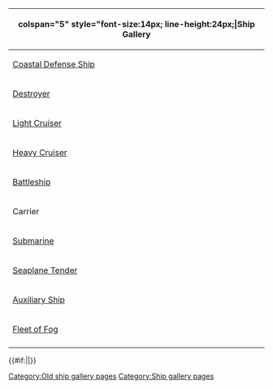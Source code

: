 {{clear}}
{|class="mw-collapsible mw-collapsed wikitable"  align=center style="width:100%; font-size:12px; line-height:22px; margin:10px auto; overflow-x:scroll;"
|-

!colspan="5" style="font-size:14px; line-height:24px;|Ship Gallery
|-

!rowspan="3"|[[List_of_coastal_defense_ships_by_upgraded_maximum_stats|Coastal Defense Ship]]
!colspan="2"|[[:Category:Shimushu Class|Shimushu]]
|colspan="1"|{{ShipLink|Shimushu|link=Shimushu/Gallery}}{{·}}{{ShipLink|Kunashiri|link=Kunashiri/Gallery}}
|-
!colspan="2"|[[:Category:Etorofu Class|Etorofu]]
|colspan="1"|{{ShipLink|Etorofu|link=Etorofu/Gallery}}{{·}}{{ShipLink|Matsuwa|link=Matsuwa/Gallery}}{{·}}{{ShipLink|Sado|link=Sado/Gallery}}{{·}}{{ShipLink|Tsushima|link=Tsushima/Gallery}}{{·}}{{ShipLink|Fukae|link=Fukae/Gallery}}
|-
!colspan="2"|[[:Category:Hiburi Class|Hiburi]]
|colspan="1"|{{ShipLink|Hiburi|link=Hiburi/Gallery}}{{·}}{{ShipLink|Daitou|link=Daitou/Gallery}}
|-

!rowspan="18"|[[List of destroyers by upgraded maximum stats|Destroyer]]
!colspan="2"|[[:Category:Kamikaze Class|Kamikaze]]
|colspan="1"|{{ShipLink|Kamikaze|link=Kamikaze/Gallery}}{{·}}{{ShipLink|Asakaze|link=Asakaze/Gallery}}{{·}}{{ShipLink|Harukaze|link=Harukaze/Gallery}}{{·}}{{ShipLink|Matsukaze|link=Matsukaze/Gallery}}{{·}}{{ShipLink|Hatakaze|link=Hatakaze/Gallery}}
|-
!colspan="2"|[[:Category:Mutsuki Class|Mutsuki]]
|colspan="1"|{{ShipLink|Mutsuki|link=Mutsuki/Gallery}}{{·}}{{ShipLink|Kisaragi|link=Kisaragi/Gallery}}{{·}}{{ShipLink|Yayoi|link=Yayoi/Gallery}}{{·}}{{ShipLink|Uzuki|link=Uzuki/Gallery}}{{·}}{{ShipLink|Satsuki|link=Satsuki/Gallery}}{{·}}{{ShipLink|Minazuki|link=Minazuki/Gallery}}{{·}}{{ShipLink|Fumizuki|link=Fumizuki/Gallery}}{{·}}{{ShipLink|Nagatsuki|link=Nagatsuki/Gallery}}{{·}}{{ShipLink|Kikuzuki|link=Kikuzuki/Gallery}}{{·}}{{ShipLink|Mikazuki|link=Mikazuki/Gallery}}{{·}}{{ShipLink|Mochizuki|link=Mochizuki/Gallery}}
|-
!rowspan="3"|[[:Category:Special Type|Special Type]]
!colspan="1"|[[:Category:Fubuki Class|Fubuki]]
|colspan="1"|{{ShipLink|Fubuki|link=Fubuki/Gallery}}{{·}}{{ShipLink|Shirayuki|link=Shirayuki/Gallery}}{{·}}{{ShipLink|Hatsuyuki|link=Hatsuyuki/Gallery}}{{·}}{{ShipLink|Miyuki|link=Miyuki/Gallery}}{{·}}{{ShipLink|Murakumo|link=Murakumo/Gallery}}{{·}}{{ShipLink|Isonami|link=Isonami/Gallery}}{{·}}{{ShipLink|Uranami|link=Uranami/Gallery}}
|-
!colspan="1"|[[:Category:Ayanami Class|Ayanami]]
|colspan="1"|{{ShipLink|Ayanami|link=Ayanami/Gallery}}{{·}}{{ShipLink|Shikinami|link=Shikinami/Gallery}}{{·}}{{ShipLink|Amagiri|link=Amagiri/Gallery}}{{·}}{{ShipLink|Sagiri|link=Sagiri/Gallery}}{{·}}{{ShipLink|Oboro|link=Oboro/Gallery}}{{·}}{{ShipLink|Akebono|link=Akebono/Gallery}}{{·}}{{ShipLink|Sazanami|link=Sazanami/Gallery}}{{·}}{{ShipLink|Ushio|link=Ushio/Gallery}}
|-
!colspan="1"|[[:Category:Akatsuki Class|Akatsuki]]
|colspan="1"|{{ShipLink|Akatsuki|link=Akatsuki/Gallery}}{{·}}{{ShipLink|Hibiki|Verniy|link=Hibiki/Gallery|text=Hibiki/Verniy}}{{·}}{{ShipLink|Ikazuchi|link=Ikazuchi/Gallery}}{{·}}{{ShipLink|Inazuma|link=Inazuma/Gallery}}
|-
!colspan="2"|[[:Category:Hatsuharu Class|Hatsuharu]]
|colspan="1"|{{ShipLink|Hatsuharu|link=Hatsuharu/Gallery}}{{·}}{{ShipLink|Nenohi|link=Nenohi/Gallery}}{{·}}{{ShipLink|Wakaba|link=Wakaba/Gallery}}{{·}}{{ShipLink|Hatsushimo|link=Hatsushimo/Gallery}}
|-
!colspan="2"|[[:Category:Shiratsuyu Class|Shiratsuyu]]
|colspan="1"|{{ShipLink|Shiratsuyu|link=Shiratsuyu/Gallery}}{{·}}{{ShipLink|Shigure|link=Shigure/Gallery}}{{·}}{{ShipLink|Murasame|link=Murasame/Gallery}}{{·}}{{ShipLink|Yuudachi|link=Yuudachi/Gallery}}{{·}}{{ShipLink|Harusame|link=Harusame/Gallery}}{{·}}{{ShipLink|Samidare|link=Samidare/Gallery}}{{·}}{{ShipLink|Umikaze|link=Umikaze/Gallery}}{{·}}{{ShipLink|Yamakaze|link=Yamakaze/Gallery}}{{·}}{{ShipLink|Kawakaze|link=Kawakaze/Gallery}}{{·}}{{ShipLink|Suzukaze|link=Suzukaze/Gallery}}
|-
!colspan="2"|[[:Category:Asashio Class|Asashio]]
|colspan="1"|{{ShipLink|Asashio|link=Asashio/Gallery}}{{·}}{{ShipLink|Ooshio|link=Ooshio/Gallery}}{{·}}{{ShipLink|Michishio|link=Michishio/Gallery}}{{·}}{{ShipLink|Arashio|link=Arashio/Gallery}}{{·}}{{ShipLink|Asagumo|link=Asagumo/Gallery}}{{·}}{{ShipLink|Yamagumo|link=Yamagumo/Gallery}}{{·}}{{ShipLink|Minegumo|link=Minegumo/Gallery}}{{·}}{{ShipLink|Arare|link=Arare/Gallery}}{{·}}{{ShipLink|Kasumi|link=Kasumi/Gallery}}
|-
!rowspan="2"|Type A
!colspan="1"|[[:Category:Kagerou Class|Kagerou]]
|colspan="1"|{{ShipLink|Kagerou|link=Kagerou/Gallery}}{{·}}{{ShipLink|Shiranui|link=Shiranui/Gallery}}{{·}}{{ShipLink|Kuroshio|link=Kuroshio/Gallery}}{{·}}{{ShipLink|Oyashio|link=Oyashio/Gallery}}{{·}}{{ShipLink|Hatsukaze|link=Hatsukaze/Gallery}}{{·}}{{ShipLink|Yukikaze|link=Yukikaze/Gallery}}{{·}}{{ShipLink|Amatsukaze|link=Amatsukaze/Gallery}}{{·}}{{ShipLink|Tokitsukaze|link=Tokitsukaze/Gallery}}{{·}}{{ShipLink|Urakaze|link=Urakaze/Gallery}}{{·}}{{ShipLink|Isokaze|link=Isokaze/Gallery}}{{·}}{{ShipLink|Hamakaze|link=Hamakaze/Gallery}}{{·}}{{ShipLink|Tanikaze|link=Tanikaze/Gallery}}{{·}}{{ShipLink|Nowaki|link=Nowaki/Gallery}}{{·}}{{ShipLink|Arashi|link=Arashi/Gallery}}{{·}}{{ShipLink|Hagikaze|link=Hagikaze/Gallery}}{{·}}{{ShipLink|Maikaze|link=Maikaze/Gallery}}{{·}}{{ShipLink|Akigumo|link=Akigumo/Gallery}}
|-
!colspan="1"|[[:Category:Yuugumo Class|Yuugumo]]
|colspan="1"|{{ShipLink|Yuugumo|link=Yuugumo/Gallery}}{{·}}{{ShipLink|Makigumo|link=Makigumo/Gallery}}{{·}}{{ShipLink|Kazagumo|link=Kazagumo/Gallery}}{{·}}{{ShipLink|Naganami|link=Naganami/Gallery}}{{·}}{{ShipLink|Takanami|link=Takanami/Gallery}}{{·}}{{ShipLink|Fujinami|link=Fujinami/Gallery}}{{·}}{{ShipLink|Hayanami|link=Hayanami/Gallery}}{{·}}{{ShipLink|Hamanami|link=Hamanami/Gallery}}{{·}}{{ShipLink|Okinami|link=Okinami/Gallery}}{{·}}{{ShipLink|Kishinami|link=Kishinami/Gallery}}{{·}}{{ShipLink|Asashimo|link=Asashimo/Gallery}}{{·}}{{ShipLink|Hayashimo|link=Hayashimo/Gallery}}{{·}}{{ShipLink|Kiyoshimo|link=Kiyoshimo/Gallery}}
|-
!rowspan="1"|Type B
!colspan="1"|[[:Category:Akizuki Class|Akizuki]]
|colspan="1"|{{ShipLink|Akizuki|link=Akizuki/Gallery}}{{·}}{{ShipLink|Teruzuki|link=Teruzuki/Gallery}}{{·}}{{ShipLink|Suzutsuki|link=Suzutsuki/Gallery}}{{·}}{{ShipLink|Hatsuzuki|link=Hatsuzuki/Gallery}}
|-
!rowspan="1"|Type C
!colspan="1"|[[:Category:Shimakaze Class|Shimakaze]]
|colspan="1"|{{ShipLink|Shimakaze|link=Shimakaze/Gallery}}
|-
!colspan="2"|[[:Category:Type 1934 Class|Type 1934]]
|colspan="1"|{{ShipLink|Z1|link=Z1/Gallery}}{{·}}{{ShipLink|Z3|link=Z3/Gallery}}
|-
!colspan="2"|[[:Category:Maestrale Class|Maestrale]]
|colspan="1"|{{ShipLink|Maestrale|link=Maestrale/Gallery}}{{·}}{{ShipLink|Libeccio|link=Libeccio/Gallery}}
|-
!colspan="2"|[[:Category:John C. Butler Class|John C. Butler]]
|colspan="1"|{{ShipLink|Samuel B. Roberts|link=Samuel B. Roberts/Gallery}}
|-
!colspan="2"|[[:Category:J Class|J]]
|colspan="1"|{{ShipLink|Jervis|link=Jervis/Gallery}}
|-
!colspan="2"|[[:Category:Tashkent Class|Tashkent]]
|colspan="1"|{{ShipLink|Tashkent|link=Tashkent/Gallery}}
|-
!colspan="2"|[[:Category:Fletcher Class|Fletcher]]
|colspan="1"|{{ShipLink|Johnston|link=Johnston/Gallery}}
|-

!rowspan="10"|[[List of light cruisers by upgraded maximum stats|Light Cruiser]]
!colspan="2"|[[:Category:Tenryuu Class|Tenryuu]]
|colspan="1"|{{ShipLink|Tenryuu|link=Tenryuu/Gallery}}{{·}}{{ShipLink|Tatsuta|link=Tatsuta/Gallery}}
|-
!colspan="2"|[[:Category:Kuma Class|Kuma]]
|colspan="1"|{{ShipLink|Kuma|link=Kuma/Gallery}}{{·}}{{ShipLink|Tama|link=Tama/Gallery}}{{·}}{{ShipLink|Kitakami|link=Kitakami/Gallery}}{{·}}{{ShipLink|Ooi|link=Ooi/Gallery}}{{·}}{{ShipLink|Kiso|link=Kiso/Gallery}}
|-
!colspan="2"|[[:Category:Nagara Class|Nagara]]
|colspan="1"|{{ShipLink|Nagara|link=Nagara/Gallery}}{{·}}{{ShipLink|Isuzu|link=Isuzu/Gallery}}{{·}}{{ShipLink|Yura|link=Yura/Gallery}}{{·}}{{ShipLink|Natori|link=Natori/Gallery}}{{·}}{{ShipLink|Kinu|link=Kinu/Gallery}}{{·}}{{ShipLink|Abukuma|link=Abukuma/Gallery}}
|-
!colspan="2"|[[:Category:Sendai Class|Sendai]]
|colspan="1"|{{ShipLink|Sendai|link=Sendai/Gallery}}{{·}}{{ShipLink|Jintsuu|link=Jintsuu/Gallery}}{{·}}{{ShipLink|Naka|link=Naka/Gallery}}
|-
!colspan="2"|[[:Category:Yuubari Class|Yuubari]]
|colspan="1"|{{ShipLink|Yuubari|link=Yuubari/Gallery}}
|-
!colspan="2"|[[:Category:Agano Class|Agano]]
|colspan="1"|{{ShipLink|Agano|link=Agano/Gallery}}{{·}}{{ShipLink|Noshiro|link=Noshiro/Gallery}}{{·}}{{ShipLink|Yahagi|link=Yahagi/Gallery}}{{·}}{{ShipLink|Sakawa|link=Sakawa/Gallery}}
|-
!colspan="2"|[[:Category:Ooyodo Class|Ooyodo]]
|colspan="1"|{{ShipLink|Ooyodo|link=Ooyodo/Gallery}}
|-
!colspan="2"|[[:Category:Gotland Class|Gotland]]
|colspan="1"|{{ShipLink|Gotland|link=Gotland/Gallery}}
|-
!rowspan="1"|[[List of Torpedo Cruisers by upgraded maximum stats|Torpedo Cruiser]]
!colspan="1"|[[:Category:Kuma Class|Kuma]]
|colspan="1"|{{ShipLink|Kitakami|link=Kitakami/Gallery}}{{·}}{{ShipLink|Ooi|link=Ooi/Gallery}}{{·}}{{ShipLink|Kiso|link=Kiso/Gallery}}
|-
!rowspan="1"|Training Cruiser
!colspan="1"|[[:Category:Katori Class|Katori]]
|colspan="1"|{{ShipLink|Katori|link=Katori/Gallery}}{{·}}{{ShipLink|Kashima|link=Kashima/Gallery}}
|-

!rowspan="10"|[[List of heavy cruisers by upgraded maximum stats|Heavy Cruiser]]
!colspan="2"|[[:Category:Furutaka Class|Furutaka]]
|colspan="1"|{{ShipLink|Furutaka|link=Furutaka/Gallery}}{{·}}{{ShipLink|Kako|link=Kako/Gallery}}
|-
!colspan="2"|[[:Category:Aoba Class|Aoba]]
|colspan="1"|{{ShipLink|Aoba|link=Aoba/Gallery}}{{·}}{{ShipLink|Kinugasa|link=Kinugasa/Gallery}}
|-
!colspan="2"|[[:Category:Myoukou Class|Myoukou]]
|colspan="1"|{{ShipLink|Myoukou|link=Myoukou/Gallery}}{{·}}{{ShipLink|Nachi|link=Nachi/Gallery}}{{·}}{{ShipLink|Ashigara|link=Ashigara/Gallery}}{{·}}{{ShipLink|Haguro|link=Haguro/Gallery}}
|-
!colspan="2"|[[:Category:Takao Class|Takao]]
|colspan="1"|{{ShipLink|Takao|link=Takao/Gallery}}{{·}}{{ShipLink|Atago|link=Atago/Gallery}}{{·}}{{ShipLink|Maya|link=Maya/Gallery}}{{·}}{{ShipLink|Choukai|link=Choukai/Gallery}}
|-
!colspan="2"|[[:Category:Mogami Class|Mogami]]
|colspan="1"|{{ShipLink|Mogami|link=Mogami/Gallery}}{{·}}{{ShipLink|Mikuma|link=Mikuma/Gallery}}{{·}}{{ShipLink|Suzuya|link=Suzuya/Gallery}}{{·}}{{ShipLink|Kumano|link=Kumano/Gallery}}
|-
!colspan="2"|[[:Category:Tone Class|Tone]]
|colspan="1"|{{ShipLink|Tone|link=Tone/Gallery}}{{·}}{{ShipLink|Chikuma|link=Chikuma/Gallery}}
|-
!colspan="2"|[[:Category:Admiral Hipper Class|Admiral Hipper]]
|colspan="1"|{{ShipLink|Prinz Eugen|link=Prinz Eugen/Gallery}}
|-
!colspan="2"|[[:Category:Zara Class|Zara]]
|colspan="1"|{{ShipLink|Zara|link=Zara/Gallery}}{{·}}{{ShipLink|Pola|link=Pola/Gallery}}
|-
!rowspan="2"|[[List of Aviation Cruisers by upgraded maximum stats|Aviation Cruiser]]
!colspan="1"|[[:Category:Mogami Class|Mogami]]
|colspan="1"|{{ShipLink|Mogami|link=Mogami/Gallery}}{{·}}{{ShipLink|Mikuma|link=Mikuma/Gallery}}{{·}}{{ShipLink|Suzuya|link=Suzuya/Gallery}}{{·}}{{ShipLink|Kumano|link=Kumano/Gallery}}
|-
!colspan="1"|[[:Category:Tone Class|Tone]]
|colspan="1"|{{ShipLink|Tone|link=Tone/Gallery}}{{·}}{{ShipLink|Chikuma|link=Chikuma/Gallery}}
|-

!rowspan="14"|[[List of battleships by upgraded maximum stats|Battleship]]
!rowspan="6"|Fast Battleship
!colspan="1"|[[:Category:Kongou Class|Kongou]]
|colspan="1"|{{ShipLink|Kongou|link=Kongou/Gallery}}{{·}}{{ShipLink|Hiei|link=Hiei/Gallery}}{{·}}{{ShipLink|Haruna|link=Haruna/Gallery}}{{·}}{{ShipLink|Kirishima|link=Kirishima/Gallery}}
|-
!colspan="1"|[[:Category:Bismarck Class|Bismarck]]
|colspan="1"|{{ShipLink|Bismarck|link=Bismarck/Gallery}}
|-
!colspan="1"|[[:Category:Vittorio Veneto Class|Vittorio Veneto]]
|colspan="1"|{{ShipLink|Littorio|Italia|link=Littorio/Gallery|text=Littorio/Italia}}{{·}}{{ShipLink|Roma|link=Roma/Gallery}}
|-
!colspan="1"|[[:Category:Iowa Class|Iowa]]
|colspan="1"|{{ShipLink|Iowa|link=Iowa/Gallery}}
|-
!colspan="1"|[[:Category:Richelieu Class|Richelieu]]
|colspan="1"|{{ShipLink|Richelieu|link=Richelieu/Gallery}}
|-
!colspan="1"|[[:Category:Gangut Class|Gangut]]
|colspan="1"|{{ShipLink|Gangut|Oktyabrskaya Revolyutsiya|link=Gangut/Gallery|text=Gangut/Oktyabrskaya Revolyutsiya}}
|-
!rowspan="6"|Battleship
!colspan="1"|[[:Category:Fusou Class|Fusou]]
|colspan="1"|{{ShipLink|Fusou|link=Fusou/Gallery}}{{·}}{{ShipLink|Yamashiro|link=Yamashiro/Gallery}}
|-
!colspan="1"|[[:Category:Ise Class|Ise]]
|colspan="1"|{{ShipLink|Ise|link=Ise/Gallery}}{{·}}{{ShipLink|Hyuuga|link=Hyuuga/Gallery}}
|-
!colspan="1"|[[:Category:Nagato Class|Nagato]]
|colspan="1"|{{ShipLink|Nagato|link=Nagato/Gallery}}{{·}}{{ShipLink|Mutsu|link=Mutsu/Gallery}}
|-
!colspan="1"|[[:Category:Yamato Class|Yamato]]
|colspan="1"|{{ShipLink|Yamato|link=Yamato/Gallery}}{{·}}{{ShipLink|Musashi|link=Musashi/Gallery}}
|-
!colspan="1"|[[:Category:Queen Elizabeth Class|Queen Elizabeth]]
|colspan="1"|{{ShipLink|Warspite|link=Warspite/Gallery}}
|-
!colspan="1"|[[:Category:Nelson Class|Nelson]]
|colspan="1"|{{ShipLink|Nelson|link=Nelson/Gallery}}
|-
!rowspan="2"|Aviation Battleship
!colspan="1"|[[:Category:Fusou Class|Fusou]]
|colspan="1"|{{ShipLink|Fusou|link=Fusou/Gallery}}{{·}}{{ShipLink|Yamashiro|link=Yamashiro/Gallery}}
|-
!colspan="1"|[[:Category:Ise Class|Ise]]
|colspan="1"|{{ShipLink|Ise|link=Ise/Gallery}}{{·}}{{ShipLink|Hyuuga|link=Hyuuga/Gallery}}
|-
!rowspan="23"|Carrier
!rowspan="10"|[[List of light aircraft carriers by upgraded maximum stats|Light Carrier]]
!colspan="1"|[[:Category:Houshou Class|Houshou]]
|colspan="1"|{{ShipLink|Houshou|link=Houshou/Gallery}}
|-
!colspan="1"|[[:Category:Ryuujou Class|Ryuujou]]
|colspan="1"|{{ShipLink|Ryuujou|link=Ryuujou/Gallery}}
|-
!colspan="1"|[[:Category:Ryuuhou Class|Ryuuhou]]
|colspan="1"|{{ShipLink|Ryuuhou|link=Ryuuhou/Gallery}}
|-
!colspan="1"|[[:Category:Shouhou Class|Shouhou]]
|colspan="1"|{{ShipLink|Shouhou|link=Shouhou/Gallery}}{{·}}{{ShipLink|Zuihou|link=Zuihou/Gallery}}
|-
!colspan="1"|[[:Category:Hiyou Class|Hiyou]]
|colspan="1"|{{ShipLink|Hiyou|link=Hiyou/Gallery}}{{·}}{{ShipLink|Junyou|link=Junyou/Gallery}}
|-
!colspan="1"|[[:Category:Chitose Class|Chitose]]
|colspan="1"|{{ShipLink|Chitose|link=Chitose/Gallery}}{{·}}{{ShipLink|Chiyoda|link=Chiyoda/Gallery}}
|-
!colspan="1"|[[:Category:Kasuga Maru Class|Kasuga Maru]]
|colspan="1"|{{ShipLink|Kasuga Maru|link=Kasuga Maru/Gallery}}
|-
!colspan="1"|[[:Category:Taiyou Class|Taiyou]]
|colspan="1"|{{ShipLink|Taiyou|link=Taiyou/Gallery}}{{·}}{{ShipLink|Shinyou|link=Shinyou/Gallery}}
|-
!colspan="1"|[[:Category:Mogami Class|Mogami]]
|colspan="1"|{{ShipLink|Suzuya|link=Suzuya/Gallery}}{{·}}{{ShipLink|Kumano|link=Kumano/Gallery}}
|-
!colspan="1"|[[:Category:Casablanca Class|Casablanca]]
|colspan="1"|{{ShipLink|Gambier Bay|link=Gambier Bay/Gallery}}
|-

!rowspan="11"|[[List of fleet standard aircraft carriers by upgraded maximum stats|Standard Carrier]]
!colspan="1"|[[:Category:Akagi Class|Akagi]]
|colspan="1"|{{ShipLink|Akagi|link=Akagi/Gallery}}
|-
!colspan="1"|[[:Category:Kaga Class|Kaga]]
|colspan="1"|{{ShipLink|Kaga|link=Kaga/Gallery}}
|-
!colspan="1"|[[:Category:Souryuu Class|Souryuu]]
|colspan="1"|{{ShipLink|Souryuu|link=Souryuu/Gallery}}
|-
!colspan="1"|[[:Category:Hiryuu Class|Hiryuu]]
|colspan="1"|{{ShipLink|Hiryuu|link=Hiryuu/Gallery}}
|-
!colspan="1"|[[:Category:Shoukaku Class|Shoukaku]]
|colspan="1"|{{ShipLink|Shoukaku|link=Shoukaku/Gallery}}{{·}}{{ShipLink|Zuikaku|link=Zuikaku/Gallery}}
|-
!colspan="1"|[[:Category:Unryuu Class|Unryuu]]
|colspan="1"|{{ShipLink|Unryuu|link=Unryuu/Gallery}}{{·}}{{ShipLink|Amagi|link=Amagi/Gallery}}{{·}}{{ShipLink|Katsuragi|link=Katsuragi/Gallery}}
|-
!colspan="1"|[[:Category:Graf Zeppelin Class|Graf Zeppelin]]
|colspan="1"|{{ShipLink|Graf Zeppelin|link=Graf Zeppelin/Gallery}}
|-
!colspan="1"|[[:Category:Aquila Class|Aquila]]
|colspan="1"|{{ShipLink|Aquila|link=Aquila/Gallery}}
|-
!colspan="1"|[[:Category:Lexington Class|Lexington]]
|colspan="1"|{{ShipLink|Saratoga|link=Saratoga/Gallery}}
|-
!colspan="1"|[[:Category:Essex Class|Essex]]
|colspan="1"|{{ShipLink|Intrepid|link=Intrepid/Gallery}}
|-
!colspan="1"|[[:Category:Ark Royal Class|Ark Royal]]
|colspan="1"|{{ShipLink|Ark Royal|link=Ark Royal/Gallery}}
|-

!rowspan="2"|[[List of fleet standard aircraft carriers by upgraded maximum stats|Armored Carrier]]
!colspan="1"|[[:Category:Shoukaku Class|Shoukaku]]
|colspan="1"|{{ShipLink|Shoukaku|link=Shoukaku/Gallery}}{{·}}{{ShipLink|Zuikaku|link=Zuikaku/Gallery}}
|-
!colspan="1"|[[:Category:Taihou Class|Taihou]]
|colspan="1"|{{ShipLink|Taihou|link=Taihou/Gallery}}
|-

!rowspan="10"|[[List of submarines by upgraded maximum stats|Submarine]]
!colspan="2"|[[:Category:Junsen 3 Class|Junsen 3]]
|colspan="1"|{{ShipLink|I-8|link=I-8/Gallery}}
|-
!colspan="2"|[[:Category:Junsen Type B|Junsen Type B]]
|colspan="1"|{{ShipLink|I-19|link=I-19/Gallery}}{{·}}{{ShipLink|I-26|link=I-26/Gallery}}
|-
!colspan="2"|[[:Category:Kaidai VI Class|Kaidai VI]]
|colspan="1"|{{ShipLink|I-168|link=I-168/Gallery}}
|-
!colspan="2"|[[:Category:Junsen Type B Kai Ni|Junsen Type B Kai Ni]]
|colspan="1"|{{ShipLink|I-58|link=I-58/Gallery}}
|-
!colspan="2"|[[:Category:Junsen Type A Kai Ni|Junsen Type A Kai Ni]]
|colspan="1"|{{ShipLink|I-13|link=I-13/Gallery}}{{·}}{{ShipLink|I-14|link=I-14/Gallery}}
|-
!colspan="2"|[[:Category:I-400 Class|Sentoku]]
|colspan="1"|{{ShipLink|I-400|link=I-400/Gallery}}{{·}}{{ShipLink|I-401|link=I-401/Gallery}}
|-
!colspan="2"|[[:Category:Type IXC U-boat|Type IXC U-boat]]
|colspan="1"|{{ShipLink|U-511|link=U-511/Gallery}}
|-
!colspan="2"|[[:Category:Ro-series|Ro-series]]
|colspan="1"|{{ShipLink|Ro-500|link=Ro-500/Gallery}}
|-
!colspan="2"|[[:Category:Guglielmo Marconi Class|Guglielmo Marconi]]
|colspan="1"|{{ShipLink|Luigi Torelli|UIT-25|I-504|link=Luigi Torelli/Gallery|text=Luigi Torelli/UIT-25/I-504}}
|-
!colspan="2"|[[:Category:Type 3 Submergence Transport Vehicle|Type 3 S.T.V.]]
|colspan="1"|{{ShipLink|Maruyu|link=Maruyu/Gallery}}
|-

!rowspan="6"|[[List of Seaplane Tenders by upgraded maximum stats|Seaplane Tender]]
!colspan="2"|[[:Category:Kamoi Class|Kamoi]]
|colspan="1"|{{ShipLink|Kamoi|link=Kamoi/Gallery}}
|-
!colspan="2"|[[:Category:Chitose Class|Chitose]]
|colspan="1"|{{ShipLink|Chitose|link=Chitose/Gallery}}{{·}}{{ShipLink|Chiyoda|link=Chiyoda/Gallery}}
|-
!colspan="2"|[[:Category:Mizuho Class|Mizuho]]
|colspan="1"|{{ShipLink|Mizuho|link=Mizuho/Gallery}}
|-
!colspan="2"|[[:Category:Nisshin Class|Nisshin]]
|colspan="1"|{{ShipLink|Nisshin|link=Nisshin/Gallery}}
|-
!colspan="2"|[[:Category:Akitsushima Class|Akitsushima]]
|colspan="1"|{{ShipLink|Akitsushima|link=Akitsushima/Gallery}}
|-
!colspan="2"|[[:Category:Commandant Teste Class|Commandant Teste]]
|colspan="1"|{{ShipLink|Commandant Teste|link=Commandant Teste/Gallery}}
|-

!rowspan="5"|[[Auxiliary Ships|Auxiliary Ship]]
!rowspan="1"|Submarine Tender
!colspan="1"|[[:Category:Taigei Class|Taigei]]
|colspan="1"|{{ShipLink|Taigei|link=Taigei/Gallery}}
|-
!rowspan="2"|Fleet Oiler
!colspan="1"|[[:Category:Kamoi Class|Kamoi]]
|colspan="1"|{{ShipLink|Kamoi|link=Kamoi/Gallery}}
|-
!colspan="1"|[[:Category:Revised Kazahaya Class|Revised Kazahaya]]
|colspan="1"|{{ShipLink|Hayasui|link=Hayasui/Gallery}}
|-
!rowspan="1"|Repair Ship
!colspan="1"|[[:Category:Akashi Class|Akashi]]
|colspan="1"|{{ShipLink|Akashi|link=Akashi/Gallery}}
|-
!rowspan="1"|Amphibious Assault Ship
!colspan="1"|[[:Category:Hei Class|Hei]]
|colspan="1"|{{ShipLink|Akitsu Maru|link=Akitsu Maru/Gallery}}
|-

!rowspan="2"|[[Fleet of Fog|Fleet of Fog]]
!colspan="2"|Playable
|colspan="1"|[[Iona (fog)/Gallery|Iona]]{{·}}[[Takao (fog)/Gallery|Takao]]{{·}}[[Haruna (fog)/Gallery|Haruna]]
|-
!colspan="2"|Enemy
|colspan="1"|[[Takao (fog)/Gallery|Takao]]{{·}}[[Maya (fog)/Gallery|Maya]]{{·}}[[Kirishima (fog)/Gallery|Kirishima]]{{·}}[[Haruna (fog)/Gallery|Haruna]]{{·}}[[Kongou (fog)/Gallery|Kongou]]
|-
|}<includeonly>{{#if:{{{ShipPageGallery|}}}||[[Category:Old ship gallery pages]]}}[[Category:Ship gallery pages]]</includeonly>